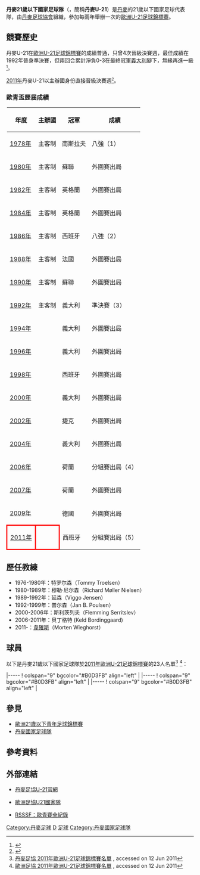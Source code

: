 {{National football team-2 |
  Name               = 丹麥U-21<br />Danmark (U/21) |
  Badge              = Dansk_boldspil_union_logo.svg |
  Nickname           = -- |
  Association        = [[丹麥足球協會|丹麥足球協會]] |
  Coach              = {{flagicon|DEN}} [[摩頓·韋確斯|摩頓·韋確斯]] |
  Captain            = [[Andreas_Bjelland|Andreas Bjelland]] |
  Most caps          = [[约纳斯·坎珀|约纳斯·坎珀]]<br />（Jonas Kamper，39次） |
  Top scorer         = [[彼得·穆勒|彼得·穆勒]]<br />（Peter Møller，16球） |
  Home Stadium       = [[Energi_Nord_Arena|Energi Nord Arena]], [[Aalborg|Aalborg]] |

  pattern_la1=_whiteshoulders|pattern_b1=|pattern_ra1=_whiteshoulders|
  leftarm1=E11B22|body1=E11B22|rightarm1=E11B22|shorts1=FFFFFF|socks1=E11B22|
  pattern_la2=_shouldersonwhite|pattern_b2=|pattern_ra2=_shouldersonwhite|
  leftarm2=E11B22|body2=FFFFFF|rightarm2=E11B22|shorts2=E11B22|socks2=FFFFFF|

  First game         = {{flagicon|DEN}} 丹麥U-21 0-2 {{fbu-rt|21|NOR}}<br>（1976年8月25日，[[丹麥|丹麥]]，[[Holstebro|荷史迪堡]]）|
  Largest win        = {{flagicon|DEN}} 丹麥U-21 9-0 {{fbu-rt|21|LUX}} <small><ref>{{cite web |language=en |url=http://www.uefa.com/competitions/under21/history/season=2004/round=1585/match=69377/index.html |title=Denmark 9-0 Luxembourg |publisher=[[UEFA|''uefa.com'']] |date=2002-10-11 |accessdate=2009-09-25}}</ref></small><br>（2002年10月11日，[[丹麥|丹麥]]，[[Farum|法鲁姆]]）|
  Largest loss       = {{fbu|21|BUL}} 6-0 丹麥U-21 {{flagicon|DEN}}<br>（1989年4月25日，[[保加利亞|保加利亞]]，[[索菲亞|索菲亞]]）|
  UEFAu21Champ apps  = 4 |
  UEFAu21Champ first = 1978年 |
  UEFAu21Champ best  = 準決賽：[[UEFA_U-21_Championship_1992|1992年]]
}}
'''丹麥21歲以下國家足球隊'''（{{lang-da|'''Danmarks U/21-fodboldlandshold'''}}，簡稱'''丹麥U-21'''）是[[丹麥|丹麥]]的21歲以下國家足球代表隊，由[[丹麥足球協會|丹麥足球協會]]組織，參加每兩年舉辦一次的[[歐洲U-21足球錦標賽|歐洲U-21足球錦標賽]]。

== 競賽歷史 ==
丹麥U-21在[[歐洲U-21足球錦標賽|歐洲U-21足球錦標賽]]的成績普通，只曾4次晉級決賽週，最佳成績在1992年晉身準決賽，但兩回合累計淨負0-3在最終冠軍[[義大利21歲以下國家足球隊|義大利]]腳下，無緣再進一級<small><ref>{{cite web |language=en |url=http://www.uefa.com/competitions/under21/history/season=1992/intro.html |title=1992: Italy savour first taste of success |publisher=[[UEFA|''uefa.com'']] |accessdate=2009-09-16 |archive-date=2009-09-17 |archive-url=https://web.archive.org/web/20090917124332/http://www.uefa.com/competitions/under21/history/season=1992/intro.html |dead-url=no }}</ref></small>。

[[2011年歐洲U-21足球錦標賽|2011年]]丹麥U-21以主辦國身份直接晉級決賽週<small><ref>{{cite news |language=en |url=http://www.uefa.com/competitions/under21/news/kind=1/newsid=786492.html |title=Denmark to host 2011 U21 finals |publisher=[[UEFA|''uefa.com'']] |date=2008-12-11 |accessdate=2009-09-16 |deadurl=yes |archiveurl=https://web.archive.org/web/20090422210908/http://www.uefa.com/competitions/under21/news/kind%3D1/newsid%3D786492.html |archivedate=2009-04-22 }}</ref></small>。

=== 歐青盃歷屆成績 ===
{| class="wikitable" cellpadding=5
|-
! 年度 !! 主辦國 !! 冠軍 !! 成績
|-
|[[1978_UEFA_European_Under-21_Football_Championship|1978年]] || 主客制 || {{flagicon|YUG}} 南斯拉夫 || 八強（1）
|-
|[[1980_UEFA_European_Under-21_Football_Championship|1980年]] || 主客制 || {{flagicon|USSR}} 蘇聯 || 外圍賽出局
|- 
|[[1982_UEFA_European_Under-21_Football_Championship|1982年]] || 主客制 || {{flagicon|ENG}} 英格蘭 || 外圍賽出局
|- 
|[[1984_UEFA_European_Under-21_Football_Championship|1984年]] || 主客制 || {{flagicon|ENG}} 英格蘭 || 外圍賽出局
|- 
|[[1986_UEFA_European_Under-21_Football_Championship|1986年]] || 主客制 || {{flagicon|ESP}} 西班牙 || 八強（2）
|-
|[[1988_UEFA_European_Under-21_Football_Championship|1988年]] || 主客制 || {{flagicon|FRA}} 法國 || 外圍賽出局
|-
|[[1990_UEFA_European_Under-21_Football_Championship|1990年]] || 主客制 || {{flagicon|USSR}} 蘇聯 || 外圍賽出局
|-
|[[1992_UEFA_European_Under-21_Football_Championship|1992年]] || 主客制 || {{flagicon|ITA}} 義大利 || 準決賽（3）
|-  
|[[1994_UEFA_European_Under-21_Football_Championship|1994年]] || {{FRA}} || {{flagicon|ITA}} 義大利 || 外圍賽出局
|- 
|[[1996_UEFA_European_Under-21_Football_Championship|1996年]] || {{ESP}} || {{flagicon|ITA}} 義大利 || 外圍賽出局 
|- 
|[[1998_UEFA_European_Under-21_Football_Championship|1998年]] || {{ROM}} || {{flagicon|ESP}} 西班牙 || 外圍賽出局
|- 
|[[2000_UEFA_European_Under-21_Football_Championship|2000年]] || {{SVK}} || {{flagicon|ITA}} 義大利 || 外圍賽出局
|-
|[[2002_UEFA_European_Under-21_Football_Championship|2002年]] || {{SUI}} || {{flagicon|CZE}} 捷克 || 外圍賽出局
|- 
|[[2004_UEFA_European_Under-21_Football_Championship|2004年]] || {{GER}} || {{flagicon|ITA}} 義大利 || 外圍賽出局
|- 
|[[2006_UEFA_European_Under-21_Football_Championship|2006年]] || {{POR}} || {{flagicon|NED}} 荷蘭 || 分組賽出局（4）
|- 
|[[2007年歐洲U-21足球錦標賽|2007年]] || {{NED}} || {{flagicon|NED}} 荷蘭 || 外圍賽出局
|-
|[[2009年歐洲U-21足球錦標賽|2009年]] || {{SWE}} || {{flagicon|GER}} 德國 || 外圍賽出局
|- 
|style="border: 3px solid red"|[[2011年歐洲U-21足球錦標賽|2011年]] ||style="border: 3px solid red"| {{DEN}} ||{{flagicon|ESP}} 西班牙  || 分組賽出局（5）
|}

== 歷任教練 ==
* 1976-1980年：特罗尔森（Tommy Troelsen）
* 1980-1989年：穆勒·尼尔森（Richard Møller Nielsen）
* 1989-1992年：延森（Viggo Jensen）
* 1992-1999年：普尔森（Jan B. Poulsen）
* 2000-2006年：斯利茨列夫（Flemming Serritslev）
* 2006-2011年：貝丁格特 (Keld Bordinggaard)
* 2011-：[[摩頓·韋確斯|韋確斯]]（Morten Wieghorst）

== 球員 ==
以下是丹麥21歲以下國家足球隊於[[2011年歐洲U-21足球錦標賽|2011年歐洲U-21足球錦標賽]]的23人名單<ref>[http://www.dbu.dk/sitecore/content/Faelles/landshold/herrelandshold/u21-truppen.aspx 丹麥足協 2011年歐洲U-21足球錦標賽名單] {{Wayback|url=http://www.dbu.dk/sitecore/content/Faelles/landshold/herrelandshold/u21-truppen.aspx |date=20160304142733 }}, accessed on 12 Jun 2011</ref>
<ref>[http://www.uefa.com/under21/teams/team=200035/index.html 歐洲足協 2011年歐洲U-21足球錦標賽名單] {{Wayback|url=http://www.uefa.com/under21/teams/team=200035/index.html |date=20110902015428 }}, accessed on 12 Jun 2011</ref>︰

{{nat fs g start}}
{{nat fs g player|no=1|pos=GK|name=[[約拿斯·羅素|約拿斯·羅素]](Jonas Lössl)|age={{birth date and age|1989|2|1}}|caps=14|goals=0|club=[[中日德蘭足球俱樂部|中日德蘭]]|clubnat=DEN}}
{{nat fs g player|no=16|pos=GK|name=[[米基·安達臣|米基·安達臣]](Mikkel Andersen)|age={{birth date and age|1988|12|17}}|caps=6|goals=0|club=[[雷丁足球會|雷丁]]|clubnat=ENG}}
{{nat fs g player|no=23|pos=GK|name=[[尼克拉斯·賀倫特|賀倫特]](Nicklas Højlund)|age={{birth date and age|1990|3|6}}|caps=2|goals=0|club=[[林比足球俱乐部|林比]]|clubnat=DEN}}
|-----
! colspan="9" bgcolor="#B0D3FB" align="left" |
{{nat fs g player|no=2|pos=DF|name=[[安達斯·蘭特立|蘭特立]](Anders Randrup)|age={{birth date and age|1988|7|16}}|caps=17|goals=0|club=[[邦比足球會|邦比]]|clubnat=DEN}}
{{nat fs g player|no=4|pos=DF|name=[[安迪亞斯·比蘭特|比爾蘭]](Andreas Bjelland)[[File:Captain_sports.svg|12px]]|age={{birth date and age|1988|7|11}}|caps=17|goals=0|club=[[北西兰足球俱乐部|北西蘭]]|clubnat=DEN}}
{{nat fs g player|no=7|pos=DF|name=[[丹尼爾·華斯|華斯]](Daniel Wass)|age={{birth date and age|1989|5|31}}|caps=10|goals=0|club=[[邦比足球會|邦比]]|clubnat=DEN}}
{{nat fs g player|no=19|pos=DF|name=[[費特列·蘇連遜|費特列·蘇連遜]](Frederik Sørensen)|age={{birth date and age|1992|4|14}}|caps=0|goals=0|club=[[祖雲達斯|祖雲達斯]]|clubnat=ITA}}
{{nat fs g player|no=15|pos=DF|name=[[謝斯柏·卻斯頓臣|謝斯柏·卻斯頓臣]](Jesper Juelsgård Kristensen)|age={{birth date and age|1989|1|26}}|caps=8|goals=0|club=[[中日德蘭足球俱樂部|中日德蘭]]|clubnat=DEN}}
{{nat fs g player|no=13|pos=DF|name=[[拉斯·尼爾遜|拉斯·尼爾遜]](Lasse Nielsen)|age={{birth date and age|1988|1|8}}|caps=11|goals=1|club=[[阿爾堡足球會|阿爾堡]]|clubnat=DEN}}
{{nat fs g player|no=12|pos=DF|name=[[美斯·芬格|美斯·芬格]](Mads Fenger Nielsen)|age={{birth date and age|1990|9|10}}|caps=4|goals=0|club=[[兰德斯足球俱乐部|蘭德斯]]|clubnat=DEN}}
{{nat fs g player|no=3|pos=DF|name=[[馬迪亞斯·佐真遜|馬迪亞斯·佐真遜]](Mathias Jørgensen)|age={{birth date and age|1990|4|23}}|caps=3|goals=0|club=[[哥本哈根足球會|哥本哈根]]|clubnat=DEN}}
{{nat fs g player|no=5|pos=DF|name=[[尼古拉·保爾臣|保爾臣]](Nicolai Boilesen)|age={{birth date and age|1992|2|16}}|caps=0|goals=0|club=[[阿積士|阿積士]]|clubnat=NED}}
|-----
! colspan="9" bgcolor="#B0D3FB" align="left" |
{{nat fs g player|no=10|pos=MF|name=[[基斯甸·艾歷臣|基斯甸·艾歷臣]](Christian D. Eriksen)|age={{birth date and age|1992|2|14}}|caps=0|goals=0|club=[[阿積士|阿積士]]|clubnat=NED}}
{{nat fs g player|no=18|pos=MF|name=[[卡斯柏·保臣|卡斯柏·保臣]](Kasper Povlsen)|age={{birth date and age|1989|9|26}}|caps=14|goals=0|club=[[阿曉士體育會|阿曉士]]|clubnat=DEN}}
{{nat fs g player|no=6|pos=MF|name=[[美斯·艾比克|艾比克]](Mads Albæk)|age={{birth date and age|1990|1|14}}|caps=12|goals=0|club=[[中日德兰足球俱乐部|中日德蘭]]|clubnat=DEN}}
{{nat fs g player|no=20|pos=MF|name=[[美迪·尼爾遜|美迪·尼爾遜]](Matti Lund Nielsen)|age={{birth date and age|1988|5|8}}|caps=14|goals=1|club=[[中日德兰足球俱乐部|中日德蘭]]|clubnat=DEN}}
{{nat fs g player|no=8|pos=MF|name=[[米克·贊臣|米克·贊臣]](Mike Jensen)|age={{birth date and age|1988|2|19}}|caps=23|goals=3|club=[[邦比足球會|邦比]]|clubnat=DEN}}
{{nat fs g player|no=17|pos=MF|name=[[湯馬士·迪蘭尼|湯馬士·迪蘭尼]](Thomas Delaney)|age={{birth date and age|1991|9|3}}|caps=2|goals=0|club=[[哥本哈根足球會|哥本哈根]]|clubnat=DEN}}
|-----
! colspan="9" bgcolor="#B0D3FB" align="left" |
{{nat fs g player|no=22|pos=FW|name=[[巴斯堅·卡迪|卡迪]](Bashkim Kadrii)|age={{birth date and age|1991|7|9}}|caps=0|goals=0|club=[[欧登塞足球俱乐部|奧丹斯]]|clubnat=DEN}}
{{nat fs g player|no=21|pos=FW|name=[[軒歷·達斯加特|達斯加特]](Henrik Dalsgaard)|age={{birth date and age|1989|7|27}}|caps=7|goals=0|club=[[阿爾堡足球會|阿爾堡]]|clubnat=DEN}}
{{nat fs g player|no=14|pos=FW|name=[[比爾·尼爾遜|比爾·尼爾遜]](Nicki Bille Nielsen)|age={{birth date and age|1988|2|7}}|caps=13|goals=6|club=[[維拉利爾足球會|維拉利爾]]|clubnat=ESP}}
{{nat fs g player|no=9|pos=FW|name=[[尼古拉·佐真遜|尼古拉·佐真遜]](Nicolai Jørgensen)|age={{birth date and age|1991|1|15}}|caps=5|goals=0|club=[[利華古遜|利華古遜]]|clubnat=GER}}
{{nat fs g player|no=11|pos=FW|name=[[尼古拉·艾加|尼古拉·艾加]](Nicolaj Agger)|age={{birth date and age|1988|10|23}}|caps=8|goals=2|club=[[邦比足球會|邦比]]|clubnat=DEN}}
{{nat fs end}}

== 參見 ==
* [[歐洲21歲以下青年足球錦標賽|歐洲21歲以下青年足球錦標賽]]
* [[丹麥國家足球隊|丹麥國家足球隊]]

== 參考資料 ==
{{reflist}}
==外部連結==
* {{en}}[http://www.dbu.dk/page.aspx?id=1210 丹麥足協U-21官網]{{Wayback|url=http://www.dbu.dk/page.aspx?id=1210 |date=20090302033155 }}
* {{en}}[http://www.uefa.com/competitions/under21/teams/team=200035/index.html 歐洲足協U21國家隊]{{Wayback|url=http://www.uefa.com/competitions/under21/teams/team=200035/index.html |date=20100201134642 }}
* {{en}}[http://www.rsssf.com/tablese/europe-u21.html RSSSF：歐青賽全紀錄]{{Wayback|url=http://www.rsssf.com/tablese/europe-u21.html |date=20051213223313 }}

{{fb start}}
{{UEFA under-21 teams}}
{{fb end}}

[[Category:丹麥足球|Category:丹麥足球]]
[[Category:歐洲U21國家足球隊|D]]
[[Category:丹麥體育國家隊|足球]]
[[Category:丹麥國家足球隊|Category:丹麥國家足球隊]]